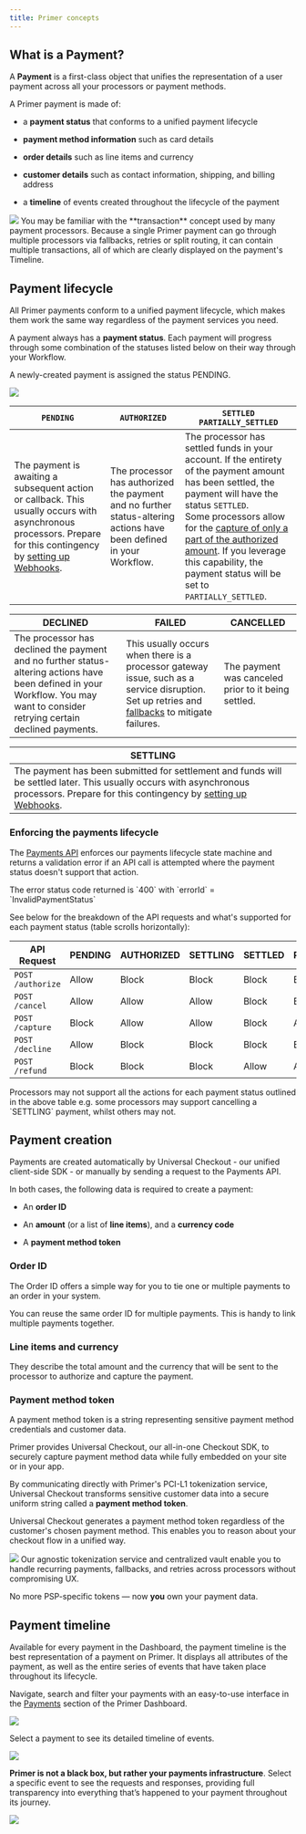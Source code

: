 ```yaml
---
title: Primer concepts
---
```


## What is a Payment?

A **Payment** is a first-class object that unifies the representation of a user payment across all your processors or payment methods.

A Primer payment is made of:

* a **payment status** that conforms to a unified payment lifecycle

* **payment method information** such as card details

* **order details** such as line items and currency

* **customer details** such as contact information, shipping, and billing address

* a **timeline** of events created throughout the lifecycle of the payment

<Frame>
  <img src="https://primer.io/docs/static/22c2ec11d31b1b9014794e716ad7d641/07a9c/what_is_a_payment.png" />
</Frame>

<Info>
  You may be familiar with the **transaction** concept used by many payment processors. Because a single Primer payment can go through multiple processors via fallbacks, retries or split routing, it can contain multiple transactions, all of which are clearly displayed on the payment's Timeline.
</Info>

## Payment lifecycle

All Primer payments conform to a unified payment lifecycle, which makes them work the same way regardless of the payment services you need.

A payment always has a **payment status**. Each payment will progress through some combination of the statuses listed below on their way through your Workflow.

A newly-created payment is assigned the status PENDING.

<Frame>
  <img src="https://primer.io/docs/static/5db7e2445cc9c2c5be2506cecf798399/07a9c/lifecycle.png" />
</Frame>

| `PENDING`                                                                                                                                                                                  | `AUTHORIZED`                                                                                                        | `SETTLED` `PARTIALLY_SETTLED`                                                                                                                                                                                                                                                                                                                                                                                                  |
| ------------------------------------------------------------------------------------------------------------------------------------------------------------------------------------------ | ------------------------------------------------------------------------------------------------------------------- | ------------------------------------------------------------------------------------------------------------------------------------------------------------------------------------------------------------------------------------------------------------------------------------------------------------------------------------------------------------------------------------------------------------------------------ |
| The payment is awaiting a subsequent action or callback. This usually occurs with asynchronous processors. Prepare for this contingency by [setting up Webhooks](/docs/payments/webhooks). | The processor has authorized the payment and no further status-altering actions have been defined in your Workflow. | The processor has settled funds in your account. If the entirety of the payment amount has been settled, the payment will have the status `SETTLED`. <br />Some processors allow for the [capture of only a part of the authorized amount](https://primer.io/docs/api/api-reference/payments-api/capture-payment#request.body.amount). If you leverage this capability, the payment status will be set to `PARTIALLY_SETTLED`. |

| DECLINED                                                                                                                                                                       | FAILED                                                                                                                                                                    | CANCELLED                                           |
| ------------------------------------------------------------------------------------------------------------------------------------------------------------------------------ | ------------------------------------------------------------------------------------------------------------------------------------------------------------------------- | --------------------------------------------------- |
| The processor has declined the payment and no further status-altering actions have been defined in your Workflow. You may want to consider retrying certain declined payments. | This usually occurs when there is a processor gateway issue, such as a service disruption. Set up retries and [fallbacks](/docs/payments/fallbacks) to mitigate failures. | The payment was canceled prior to it being settled. |

| SETTLING                                                                                                                                                                                                         |
| ---------------------------------------------------------------------------------------------------------------------------------------------------------------------------------------------------------------- |
| The payment has been submitted for settlement and funds will be settled later. This usually occurs with asynchronous processors. Prepare for this contingency by [setting up Webhooks](/docs/payments/webhooks). |

### Enforcing the payments lifecycle

The [Payments API](https://primer.io/docs/api/api-reference/payments-api/get-payment-by-id) enforces our payments lifecycle state machine and returns a validation error if an API call is attempted where the payment status doesn't support that action.

<Info>
  The error status code returned is `400` with `errorId` = `InvalidPaymentStatus`
</Info>

See below for the breakdown of the API requests and what's supported for each payment status (table scrolls horizontally):

| API Request       | PENDING | AUTHORIZED | SETTLING | SETTLED | PARTIALLY\_SETTLED | CANCELLED | DECLINED | FAILED |
| ----------------- | ------- | ---------- | -------- | ------- | ------------------ | --------- | -------- | ------ |
| `POST /authorize` | Allow   | Block      | Block    | Block   | Block              | Block     | Allow    | Allow  |
| `POST /cancel`    | Allow   | Allow      | Allow    | Block   | Block              | Block     | Block    | Block  |
| `POST /capture`   | Block   | Allow      | Allow    | Block   | Allow              | Block     | Block    | Block  |
| `POST /decline`   | Allow   | Block      | Block    | Block   | Block              | Block     | Block    | Block  |
| `POST /refund`    | Block   | Block      | Block    | Allow   | Allow              | Block     | Block    | Block  |

<Warning>
  Processors may not support all the actions for each payment status outlined in the above table e.g. some processors may support cancelling a `SETTLING` payment, whilst others may not.
</Warning>

## Payment creation

Payments are created automatically by Universal Checkout - our unified client-side SDK - or manually by sending a request to the Payments API.

In both cases, the following data is required to create a payment:

* An **order ID**

* An **amount** (or a list of **line items**), and a **currency code**

* A **payment method token**

### Order ID

The Order ID offers a simple way for you to tie one or multiple payments to an order in your system.

<Info>
  You can reuse the same order ID for multiple payments. This is handy to link multiple payments together.
</Info>

### Line items and currency

They describe the total amount and the currency that will be sent to the processor to authorize and capture the payment.

### Payment method token

A payment method token is a string representing sensitive payment method credentials and customer data.

Primer provides Universal Checkout, our all-in-one Checkout SDK, to securely capture payment method data while fully embedded on your site or in your app.

By communicating directly with Primer's PCI-L1 tokenization service, Universal Checkout transforms sensitive customer data into a secure uniform string called a **payment method token**.

Universal Checkout generates a payment method token regardless of the customer's chosen payment method. This enables you to reason about your checkout flow in a unified way.

<Frame>
  <img src="https://primer.io/docs/static/577ee686f9ffacce4cbcb5a4fc663232/07a9c/payment_creation.png" />
</Frame>

<Info>
  Our agnostic tokenization service and centralized vault enable you to handle recurring payments, fallbacks, and retries across processors without compromising UX.

  No more PSP-specific tokens — now **you** own your payment data.
</Info>

## Payment timeline

Available for every payment in the Dashboard, the payment timeline is the best representation of a payment on Primer. It displays all attributes of the payment, as well as the entire series of events that have taken place throughout its lifecycle.

Navigate, search and filter your payments with an easy-to-use interface in the [Payments](https://dashboard.primer.io/payments) section of the Primer Dashboard.

<Frame>
  <img src="https://primer.io/docs/static/7effa02a26b9a38c8464c0627b43058d/07a9c/payments_timeline.png" />
</Frame>

Select a payment to see its detailed timeline of events.

<Frame>
  <img src="https://primer.io/docs/static/2366638b705c6507b44eb119126a3553/07a9c/payment_timeline_view.png" />
</Frame>

**Primer is not a black box, but rather your payments infrastructure**. Select a specific event to see the requests and responses, providing full transparency into everything that’s happened to your payment throughout its journey.

<Frame>
  <img src="https://primer.io/docs/static/335e2f864078583f6ca654558d027ffd/07a9c/payment_details.png" />
</Frame>